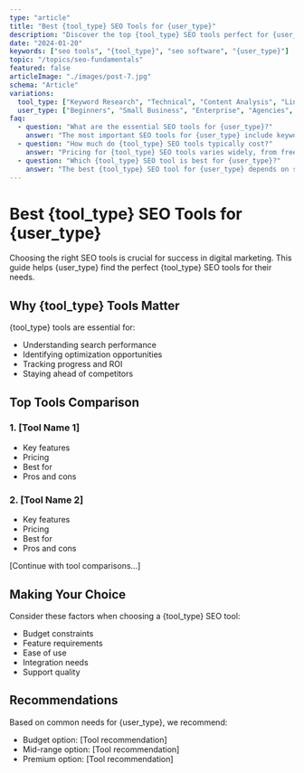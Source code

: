 ```yaml
---
type: "article"
title: "Best {tool_type} SEO Tools for {user_type}"
description: "Discover the top {tool_type} SEO tools perfect for {user_type}. Compare features, pricing, and find the right tool for your needs."
date: "2024-01-20"
keywords: ["seo tools", "{tool_type}", "seo software", "{user_type}"]
topic: "/topics/seo-fundamentals"
featured: false
articleImage: "./images/post-7.jpg"
schema: "Article"
variations:
  tool_type: ["Keyword Research", "Technical", "Content Analysis", "Link Building", "Local SEO"]
  user_type: ["Beginners", "Small Business", "Enterprise", "Agencies", "Freelancers"]
faq:
  - question: "What are the essential SEO tools for {user_type}?"
    answer: "The most important SEO tools for {user_type} include keyword research tools, technical SEO analyzers, and performance monitoring solutions."
  - question: "How much do {tool_type} SEO tools typically cost?"
    answer: "Pricing for {tool_type} SEO tools varies widely, from free options to enterprise solutions costing hundreds per month."
  - question: "Which {tool_type} SEO tool is best for {user_type}?"
    answer: "The best {tool_type} SEO tool for {user_type} depends on specific needs, budget, and technical expertise."
---
```


# Best {tool_type} SEO Tools for {user_type}

Choosing the right SEO tools is crucial for success in digital marketing. This guide helps {user_type} find the perfect {tool_type} SEO tools for their needs.

## Why {tool_type} Tools Matter

{tool_type} tools are essential for:
- Understanding search performance
- Identifying optimization opportunities
- Tracking progress and ROI
- Staying ahead of competitors

## Top Tools Comparison

### 1. [Tool Name 1]
- Key features
- Pricing
- Best for
- Pros and cons

### 2. [Tool Name 2]
- Key features
- Pricing
- Best for
- Pros and cons

[Continue with tool comparisons...]

## Making Your Choice

Consider these factors when choosing a {tool_type} SEO tool:
- Budget constraints
- Feature requirements
- Ease of use
- Integration needs
- Support quality

## Recommendations

Based on common needs for {user_type}, we recommend:
- Budget option: [Tool recommendation]
- Mid-range option: [Tool recommendation]
- Premium option: [Tool recommendation]
